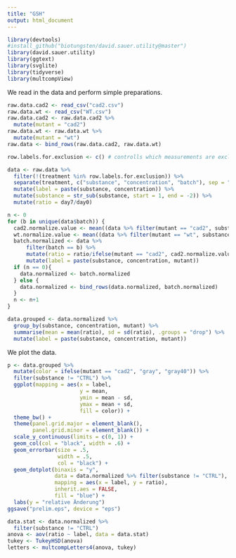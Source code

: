 ```yaml
---
title: "GSH"
output: html_document
---
```


```r
library(devtools)
#install_github("biotungsten/david.sauer.utility@master")
library(david.sauer.utility)
library(ggtext)
library(svglite)
library(tidyverse)
library(multcompView)
```

We read in the data and perform simple preparations.
```r
raw.data.cad2 <- read_csv("cad2.csv")
raw.data.wt <- read_csv("WT.csv")
raw.data.cad2 <- raw.data.cad2 %>%
  mutate(mutant = "cad2")
raw.data.wt <- raw.data.wt %>%
  mutate(mutant = "wt")
raw.data <- bind_rows(raw.data.cad2, raw.data.wt)

row.labels.for.exclusion <- c() # controlls which measurements are excluded (provide labels as in data file)

data <- raw.data %>% 
  filter(!(treatment %in% row.labels.for.exclusion)) %>%
  separate(treatment, c("substance", "concentration", "batch"), sep = "-") %>%
  mutate(label = paste(substance, concentration)) %>%
  mutate(substance = str_sub(substance, start = 1, end = -2)) %>%
  mutate(ratio = day7/day0)

n <- 0
for (b in unique(data$batch)) {
  cad2.normalize.value <- mean((data %>% filter(mutant == "cad2", substance == "CTRL", batch == b))$ratio)
  wt.normalize.value <- mean((data %>% filter(mutant == "wt", substance == "CTRL", batch == b))$ratio)
  batch.normalized <- data %>%
      filter(batch == b) %>%
      mutate(ratio = ratio/ifelse(mutant == "cad2", cad2.normalize.value, wt.normalize.value)) %>%
      mutate(label = paste(substance, concentration, mutant))
  if (n == 0){
    data.normalized <- batch.normalized
  } else {
    data.normalized <- bind_rows(data.normalized, batch.normalized)
  }
  n <- n+1
}

data.grouped <- data.normalized %>%
  group_by(substance, concentration, mutant) %>%
  summarise(mean = mean(ratio), sd = sd(ratio), .groups = "drop") %>%
  mutate(label = paste(substance, concentration, mutant))
```

We plot the data.
```r
p <- data.grouped %>%
  mutate(color = ifelse(mutant == "cad2", "gray", "gray40")) %>%
  filter(substance != "CTRL") %>%
  ggplot(mapping = aes(x = label, 
                       y = mean,
                       ymin = mean - sd,
                       ymax = mean + sd,
                       fill = color)) +
  theme_bw() +
  theme(panel.grid.major = element_blank(), 
        panel.grid.minor = element_blank()) +
  scale_y_continuous(limits = c(0, 1)) + 
  geom_col(col = "black", width = .6) +
  geom_errorbar(size = .5,
                width = .5,
                col = "black") +
  geom_dotplot(binaxis = "y",
               data = data.normalized %>% filter(substance != "CTRL"),
               mapping = aes(x = label, y = ratio),
               inherit.aes = FALSE,
               fill = "blue") +
  labs(y = "relative Änderung")
ggsave("prelim.eps", device = "eps")
```

```r
data.stat <- data.normalized %>%
  filter(substance != "CTRL")
anova <- aov(ratio ~ label, data = data.stat)
tukey <- TukeyHSD(anova)
letters <- multcompLetters4(anova, tukey)
```

